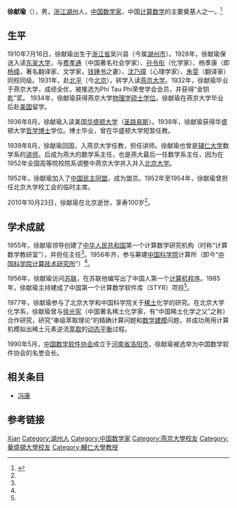 '''徐献瑜'''（{{bd|1910年||2010年|10月23日|catIdx=X徐献瑜}}），男，[[浙江|浙江]][[湖州|湖州]]人，[[中国|中国]][[数学家|数学家]]，中国[[计算数学|计算数学]]的主要奠基人之一。<ref name="科学网 徐献瑜">{{cite web |url=http://news.sciencenet.cn/htmlnews/2010/10/239464.shtm |title=我国计算数学学科奠基人徐献瑜辞世 |format=shtm |publisher=科学网 |date=2010-10-30 |accessdate= |language=zh |archive-date=2016-03-04 |archive-url=https://web.archive.org/web/20160304201407/http://news.sciencenet.cn/htmlnews/2010/10/239464.shtm }}</ref>

== 生平 ==
1910年7月16日，徐献瑜出生于[[浙江省|浙江省]]吴兴县（今属[[湖州市|湖州市]]）。1928年，徐献瑜保送入读[[东吴大学|东吴大学]]，与[[费孝通|费孝通]]（中国著名社会学家）、[[孙令衔|孙令衔]]（化学家）、杨季康（即[[杨绛|杨绛]]，著名翻译家、文学家，[[钱锺书|钱锺书]]之妻）、[[沈乃璋|沈乃璋]]（心理学家）、[[朱雯|朱雯]]（翻译家）同校同级。1931年，赴[[北平|北平]]（今[[北京|北京]]），转学入读[[燕京大学|燕京大学]]。1932年，徐献瑜毕业于燕京大学，成绩全优，被推选为Phi Tau Phi荣誉学会会员，并获得“金钥匙”奖。 1934年，徐献瑜获得燕京大学[[物理学|物理学]][[硕士|硕士]][[学位|学位]]。徐献瑜在燕京大学毕业后赴[[美国|美国]]留学。

1936年8月，徐献瑜入读美国[[华盛顿大学_(圣路易斯)|华盛顿大学]]（[[圣路易斯|圣路易斯]]）。1938年，徐献瑜获得华盛顿大学[[哲学博士|哲学博士]]学位。博士毕业，曾在华盛顿大学短暂任教。

1939年8月，徐献瑜回国，入燕京大学任教，担任讲师。徐献瑜也曾是[[辅仁大学|辅仁大学]]数学系的[[讲师|讲师]]。后成为燕大的数学系主任，也是燕大最后一任数学系主任，因为在1952年全国高等院校院系调整中燕京大学并入并入[[北京大学|北京大学]]。

1952年，徐献瑜加入了[[中国民主同盟|中国民主同盟]]，成为盟员。1952年至1954年，徐献瑜曾担任北京大学校工会的临时主席。 

2010年10月23日，徐献瑜在北京逝世，享寿100岁<ref name="科学网 徐献瑜"/>。

== 学术成就 ==
1955年，徐献瑜领导创建了[[中华人民共和国|中华人民共和国]]第一个计算数学研究机构（时称“计算数学教研室”），并担任主任<ref name="科学网 徐献瑜"/>。1956年齐，参与筹建[[中国科学院|中国科学院]]计算所（即今“[[中国科学院计算技术研究所|中国科学院计算技术研究所]]”）<ref name="科学网 徐献瑜"/>。

1956年，徐献瑜访问[[苏联|苏联]]，在苏联他编写出了中国人第一个[[计算机程序|计算机程序]]。1985年，徐献瑜主持建成了中国第一个计算数学软件库（STYR）项目<ref name="科学网 徐献瑜"/>。

1977年，徐献瑜参与了北京大学和中国科学院关于[[稀土|稀土]]化学的研究。在北京大学化学系，徐献瑜曾与[[徐光宪|徐光宪]]（中国著名稀土化学家，有“中国稀土化学之父”之称）合作研究，研究“串级萃取理论”的精确计算问题和[[数学建模|数学建模]]问题，并成功用用计算机模拟出稀土元素逆流[[萃取|萃取]]的[[动态平衡|动态平衡]]过程。

1990年5月，[[中国数学软件协会|中国数学软件协会]]成立于[[河南省|河南省]][[洛阳市|洛阳市]]，徐献瑜被选举为中国数学软件协会的名誉会长。

== 相关条目 ==
* [[冯康|冯康]]

== 参考链接 ==
{{reflist}}

{{中国数学会第一届理事会}}

{{Authority control}}
{{DEFAULTSORT:Xu徐}}
[[Category:徐姓|Xian]]
[[Category:湖州人|Category:湖州人]]
[[Category:中国数学家|Category:中国数学家]]
[[Category:燕京大學校友|Category:燕京大學校友]]
[[Category:華盛頓大學校友|Category:華盛頓大學校友]]
[[Category:輔仁大學教授|Category:輔仁大學教授]]